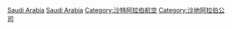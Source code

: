 [[Category:各国航空公司|Saudi Arabia]]
[[Category:亚洲航空公司|Saudi Arabia]]
[[Category:沙特阿拉伯航空|Category:沙特阿拉伯航空]]
[[Category:沙地阿拉伯公司|Category:沙地阿拉伯公司]]